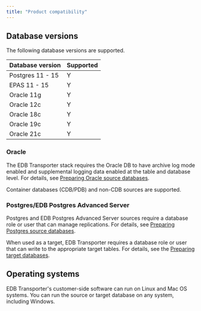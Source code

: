 ```yaml
---
title: "Product compatibility"
---
```


<div id="supported_versions" class="registered_link"></div>

## Database versions

The following database versions are supported.

| Database version | Supported |
|------------------|-----------|
| Postgres 11 - 15 | Y         |
| EPAS 11 - 15     | Y         |
| Oracle 11g       | Y         |
| Oracle 12c       | Y         |
| Oracle 18c       | Y         |
| Oracle 19c       | Y         |
| Oracle 21c       | Y         |

### Oracle
The EDB Transporter stack requires the Oracle DB to have archive log mode enabled and supplemental logging data enabled at the table and database level. For details, see [Preparing Oracle source databases](preparing_db/preparing_oracle_source_databases/#preparing_oracle_source_databases).

Container databases (CDB/PDB) and non-CDB sources are supported.

### Postgres/EDB Postgres Advanced Server
Postgres and EDB Postgres Advanced Server sources require a database role or user that can manage replications. For details, see [Preparing Postgres source databases](preparing_db/preparing_postgres_source_databases/#preparing_postgres_source_databases).

When used as a target, EDB Transporter requires a database role or user that can write to the appropriate target tables. For details, see the [Preparing target databases](preparing_db/preparing_target_databases/#preparing_target_databases).

## Operating systems
EDB Transporter's customer-side software can run on Linux and Mac OS systems. You can run the source or target database on any system, including Windows.
